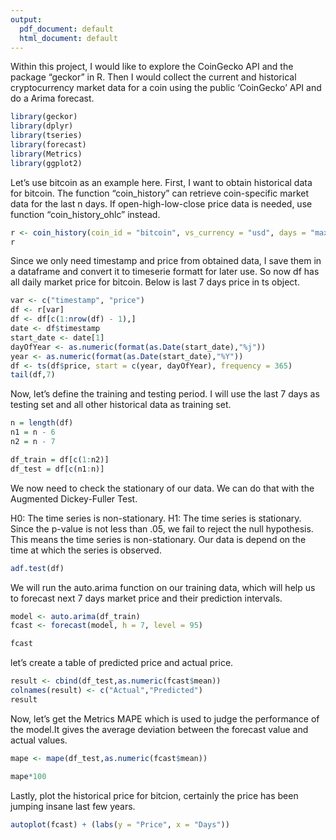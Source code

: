 ---
output:
  pdf_document: default
  html_document: default
---
Within this project, I would like to explore the  CoinGecko API and the package "geckor" in R.
Then I would collect the current and historical cryptocurrency market data for a coin using the public 'CoinGecko' API and do a Arima forecast.

```{r setup, include=FALSE, fig.width=8, fig.height=8}
library(geckor)
library(dplyr)
library(tseries)
library(forecast)
library(Metrics)
library(ggplot2)
```


Let's use bitcoin as an example here. First, I want to obtain historical data for bitcoin.
The function "coin_history" can retrieve coin-specific market data for the last n days. If  open-high-low-close price data is needed, use function "coin_history_ohlc" instead.


```{r}
r <- coin_history(coin_id = "bitcoin", vs_currency = "usd", days = "max")
r
```

Since we only need timestamp and price from obtained data, I save them in a dataframe
and convert it to timeserie formatt for later use. So now df has all daily market price
for bitcoin. Below is last 7 days price in ts object.

```{r}
var <- c("timestamp", "price")
df <- r[var]
df <- df[c(1:nrow(df) - 1),]
date <- df$timestamp
start_date <- date[1]
dayOfYear <- as.numeric(format(as.Date(start_date),"%j"))
year <- as.numeric(format(as.Date(start_date),"%Y"))
df <- ts(df$price, start = c(year, dayOfYear), frequency = 365)
tail(df,7)
```

Now, let's define the training and testing period. I will use the last 7 days as 
testing set and all other historical data as training set.

```{r}
n = length(df)
n1 = n - 6
n2 = n - 7

df_train = df[c(1:n2)]
df_test = df[c(n1:n)]
```

We now need to check the stationary of our data.  We can do that with the Augmented Dickey-Fuller Test.

H0: The time series is non-stationary. 
H1: The time series is stationary.
Since the p-value is not less than .05, we fail to reject the null hypothesis.
This means the time series is non-stationary. Our data is depend on the time at 
which the series is observed.

```{r}
adf.test(df)
```
We will run the auto.arima function on our training data, which will help us to forecast
next 7 days market price and their prediction intervals. 

```{r}
model <- auto.arima(df_train)
fcast <- forecast(model, h = 7, level = 95)

fcast
```

let's create a table of predicted price and actual price.

```{r}
result <- cbind(df_test,as.numeric(fcast$mean))
colnames(result) <- c("Actual","Predicted")
result
```

Now, let's get the Metrics MAPE which is used to judge the performance of the model.It gives the average deviation between the forecast value and actual values.

```{r}
mape <- mape(df_test,as.numeric(fcast$mean))

mape*100
```

Lastly, plot the historical price for bitcion, certainly the price has been jumping insane
last few years.

```{r}
autoplot(fcast) + (labs(y = "Price", x = "Days"))
```